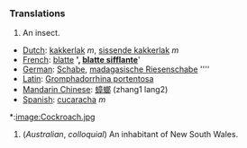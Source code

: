 ===Translations===
#An insect.

*[[Dutch]]: [[kakkerlak]] ''m'', [[sissende kakkerlak]] ''m''
*[[French]]: [[blatte]] '''', [[blatte sifflante]] ''''
*[[German]]: [[Schabe]], [[madagasische Riesenschabe]] ''''
*[[Latin]]: [[Gromphadorrhina portentosa]]
*[[Mandarin Chinese]]: [[蟑螂]] (zhang1 lang2)
*[[Spanish]]: [[cucaracha]] ''m''

*:[[image:Cockroach.jpg]]

#(''Australian'', ''colloquial'') An inhabitant of New South Wales.